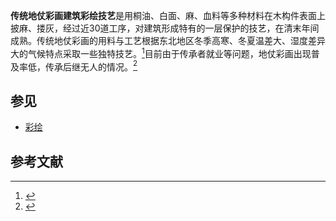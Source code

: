 {{expand|time=2015-08-03T00:43:25+00:00}}
{{中国非物质文化遗产
|级别 = 国
|省区市 = 辽宁省沈阳市
|名称 = 建筑彩绘（传统地仗彩画）
|图片 =
|申报地区或单位 = [[辽宁省|辽宁省]][[沈阳市|沈阳市]]
|分类 = 传统美术
|序号 = 872
|编号项目 = Ⅶ-96
|登录时间 = 2011年
}}
'''传统地仗彩画建筑彩绘技艺'''是用桐油、白面、麻、血料等多种材料在木构件表面上披麻、搂灰，经过近30道工序，对建筑形成特有的一层保护的技艺，在清末年间成熟。传统地仗彩画的用料与工艺根据东北地区冬季高寒、冬夏温差大、湿度差异大的气候特点采取一些独特技艺。<ref>{{Cite web |url=http://www.lnwh.gov.cn/detailfy/13495.html |title=东北古建筑传统地仗（油饰）彩绘技艺 |accessdate=2015-08-02 |archive-date=2016-03-04 |archive-url=https://web.archive.org/web/20160304081155/http://www.lnwh.gov.cn/detailfy/13495.html |dead-url=no }}</ref>目前由于传承者就业等问题，地仗彩画出现普及率低，传承后继无人的情况。<ref>{{Cite web |url=http://www.chinanews.com/cul/2013/12-14/5619588.shtml |title=画匠难寻：中国古建筑彩绘后继乏人 |accessdate=2015-08-02 |archive-date=2013-12-24 |archive-url=https://web.archive.org/web/20131224102603/http://www.chinanews.com/cul/2013/12-14/5619588.shtml |dead-url=no }}</ref>

==参见==
*[[彩绘|彩绘]]

==参考文献==